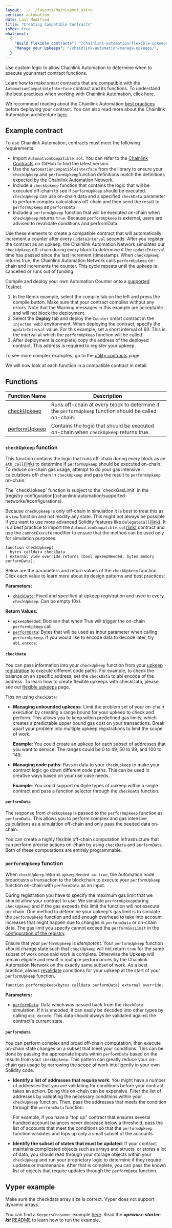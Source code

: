 ```yaml
---
layout: ../../layouts/MainLayout.astro
section: automation
date: Last Modified
title: "Creating Compatible Contracts"
isMdx: true
whatsnext:
  {
    "Build flexible contracts": "/chainlink-automation/flexible-upkeeps/",
    "Manage your Upkeeps": "/chainlink-automation/manage-upkeeps/",
  }
---
```



Use custom logic to allow Chainlink Automation to determine when to execute your smart contract functions.

Learn how to make smart contracts that are compatible with the `AutomationCompatibleInterface` contract and its functions. To understand the best practices when working with Chainlink Automation, click [here](/chainlink-automation/compatible-contract-best-practice).

<Aside type="tip" title="Considerations and Best Practice">

We recommend reading about the Chainlink Automation [best practices](/chainlink-automation/compatible-contract-best-practice) before deploying your contract. You can also read more about the Chainlink Automation architecture [here](/chainlink-automation/overview).

</Aside>

## Example contract

To use Chainlink Automation, contracts must meet the following requirements:

- Import `AutomationCompatible.sol`. You can refer to the [Chainlink Contracts](https://github.com/smartcontractkit/chainlink/tree/develop/contracts/src) on GitHub to find the latest version.
- Use the `AutomationCompatibleInterface` from the library to ensure your `checkUpkeep` and `performUpkeep`function definitions match the definitions expected by the Chainlink Automation Network.
- Include a `checkUpkeep` function that contains the logic that will be executed off-chain to see if `performUpkeep` should be executed. `checkUpkeep` can use on-chain data and a specified `checkData` parameter to perform complex calculations off-chain and then send the result to `performUpkeep` as `performData`.
- Include a `performUpkeep` function that will be executed on-chain when `checkUpkeep` returns `true`. Because `performUpkeep` is external, users are advised to revalidate conditions and performData.

Use these elements to create a compatible contract that will automatically increment a counter after every `updateInterval` seconds. After you register the contract as an upkeep, the Chainlink Automation Network simulates our `checkUpkeep` off-chain during every block to determine if the `updateInterval` time has passed since the last increment (timestamp). When `checkUpkeep` returns true, the Chainlink Automation Network calls `performUpkeep` on-chain and increments the counter. This cycle repeats until the upkeep is cancelled or runs out of funding.

<CodeSample src="samples/Automation/AutomationCounter.sol" />

Compile and deploy your own Automation Counter onto a [supported Testnet](/chainlink-automation/supported-networks).

1. In the Remix example, select the compile tab on the left and press the compile button. Make sure that your contract compiles without any errors. Note that the Warning messages in this example are acceptable and will not block the deployment.
1. Select the **Deploy** tab and deploy the `Counter` smart contract in the `injected web3` environment. When deploying the contract, specify the `updateInterval` value. For this example, set a short interval of 60. This is the interval at which the `performUpkeep` function will be called.
1. After deployment is complete, copy the address of the deployed contract. This address is required to register your upkeep.

To see more complex examples, go to the [utility contracts](/chainlink-automation/utility-contracts) page.

We will now look at each function in a compatible contract in detail.

## Functions

| Function Name                            | Description                                                                                           |
| ---------------------------------------- | ----------------------------------------------------------------------------------------------------- |
| [checkUpkeep](#checkupkeep-function)     | Runs off-chain at every block to determine if the `performUpkeep` function should be called on-chain. |
| [performUpkeep](#performupkeep-function) | Contains the logic that should be executed on-chain when `checkUpkeep` returns true.                  |

### `checkUpkeep` function

This function contains the logic that runs off-chain during every block as an `eth_call`[(link)](https://eth.wiki/json-rpc/API#eth_call) to determine if `performUpkeep` should be executed on-chain. To reduce on-chain gas usage, attempt to do your gas intensive calculations off-chain in `checkUpkeep` and pass the result to `performUpkeep` on-chain.

<Aside type="note" title="Gas limits for checkUpkeep">
  The `checkUpkeep` function is subject to the `checkGasLimit` in the [registry
  configuration](/chainlink-automation/supported-networks/#configurations).
</Aside>

Because `checkUpkeep` is only off-chain in simulation it is best to treat this as a `view` function and not modify any state. This might not always be possible if you want to use more advanced Solidity features like `DelegateCall`[(link)](https://docs.soliditylang.org/en/latest/introduction-to-smart-contracts.html#delegatecall-callcode-and-libraries). It is a best practice to import the `AutomationCompatible.sol`[(link)](https://github.com/smartcontractkit/chainlink/blob/master/contracts/src/v0.8/AutomationCompatible.sol) contract and use the `cannotExecute` modifier to ensure that the method can be used only for simulation purposes.

```solidity
function checkUpkeep(
  bytes calldata checkData
) external view override returns (bool upkeepNeeded, bytes memory performData);

```

Below are the parameters and return values of the `checkUpkeep` function. Click each value to learn more about its design patterns and best practices:

**Parameters:**

- [`checkData`](#checkdata): Fixed and specified at upkeep registration and used in every `checkUpkeep`. Can be empty (0x).

**Return Values:**

- `upkeepNeeded`: Boolean that when True will trigger the on-chain `performUpkeep` call.
- [`performData`](#performdata): Bytes that will be used as input parameter when calling `performUpkeep`. If you would like to encode data to decode later, try `abi.encode`.

#### `checkData`

You can pass information into your `checkUpkeep` function from your [upkeep registration](/chainlink-automation/register-upkeep) to execute different code paths. For example, to check the balance on an specific address, set the `checkData` to abi encode of the address. To learn how to create flexible upkeeps with checkData, please see out [flexible upkeeps](/chainlink-automation/flexible-upkeeps) page.

<CodeSample src="snippets/Automation/checkData.sol" />

Tips on using `checkData`:

- **Managing unbounded upkeeps**: Limit the problem set of your on-chain execution by creating a range bound for your upkeep to check and perform. This allows you to keep within predefined gas limits, which creates a predictable upper bound gas cost on your transactions. Break apart your problem into multiple upkeep registrations to limit the scope of work.

  **Example**: You could create an upkeep for each subset of addresses that you want to service. The ranges could be 0 to 49, 50 to 99, and 100 to 149.

- **Managing code paths**: Pass in data to your `checkUpkeep` to make your contract logic go down different code paths. This can be used in creative ways based on your use case needs.

  **Example**: You could support multiple types of upkeep within a single contract and pass a function selector through the `checkData` function.

#### `performData`

The response from `checkUpkeep` is passed to the `performUpkeep` function as `performData`. This allows you to perform complex and gas intensive calculations as a simulation off-chain and only pass the needed data on-chain.

You can create a highly flexible off-chain computation infrastructure that can perform precise actions on-chain by using `checkData` and `performData`. Both of these computations are entirely programmable.

### `performUpkeep` function

When `checkUpkeep` returns `upkeepNeeded == true`, the Automation node broadcasts a transaction to the blockchain to execute your `performUpkeep` function on-chain with `performData` as an input.

<Aside type="note" title="Gas limits for performUpkeep">

During registration you have to specify the maximum gas limit that we should allow your contract to use. We simulate `performUpkeep`during `checkUpkeep` and if the gas exceeds this limit the function will not execute on-chain. One method to determine your upkeep's gas limit is to simulate the `performUpkeep` function and add enough overhead to take into account increases that might happen due to changes in `performData` or on-chain data. The gas limit you specify cannot exceed the `performGasLimit` in the [configuration of the registry](/chainlink-automation/supported-networks/#configurations).

</Aside>

Ensure that your `performUpkeep` is _idempotent_. Your `performUpkeep` function should change state such that `checkUpkeep` will not return `true` for the same subset of work once said work is complete. Otherwise the Upkeep will remain eligible and result in multiple performances by the Chainlink Automation Network on the exactly same subset of work. As a best practice, always [revalidate](/chainlink-automation/compatible-contract-best-practice#revalidate-performupkeep) conditions for your upkeep at the start of your `performUpkeep` function.

```solidity
function performUpkeep(bytes calldata performData) external override;

```

**Parameters:**

- [`performData`](#performdata-1): Data which was passed back from the `checkData` simulation. If it is encoded, it can easily be decoded into other types by calling `abi.decode`. This data should always be validated against the contract's current state.

#### `performData`

You can perform complex and broad off-chain computation, then execute on-chain state changes on a subset that meet your conditions. This can be done by passing the appropriate inputs within `performData` based on the results from your `checkUpkeep`. This pattern can greatly reduce your on-chain gas usage by narrowing the scope of work intelligently in your own Solidity code.

- **Identify a list of addresses that require work**: You might have a number of addresses that you are validating for conditions before your contract takes an action. Doing this on-chain can be expensive. Filter the list of addresses by validating the necessary conditions within your `checkUpkeep` function. Then, pass the addresses that meets the condition through the `performData` function.

  For example, if you have a "top up" contract that ensures several hundred account balances never decrease below a threshold, pass the list of accounts that meet the conditions so that the `performUpkeep` function validates and tops up only a small subset of the accounts.

- **Identify the subset of states that must be updated**: If your contract maintains complicated objects such as arrays and structs, or stores a lot of data, you should read through your storage objects within your `checkUpkeep` and run your proprietary logic to determine if they require updates or maintenance. After that is complete, you can pass the known list of objects that require updates through the `performData` function.

## Vyper example

<Aside type="note" title="Note on arrays">
  Make sure the checkdata array size is correct. Vyper does not support dynamic arrays.
</Aside>

You can find a `KeepersConsumer` example [here](https://github.com/smartcontractkit/apeworx-starter-kit/blob/main/contracts/KeepersConsumer.vy). Read the _**apeworx-starter-kit**_ [README](https://github.com/smartcontractkit/apeworx-starter-kit) to learn how to run the example.
